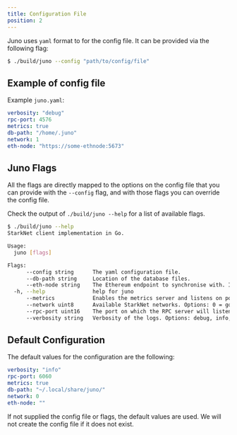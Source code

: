 ```yaml
---
title: Configuration File
position: 2
---
```


Juno uses `yaml` format to for the config file. It can be provided via the following flag:
```bash
$ ./build/juno --config "path/to/config/file"
```

## Example of config file

Example `juno.yaml`:
```yaml
verbosity: "debug"
rpc-port: 4576
metrics: true
db-path: "/home/.juno"
network: 1
eth-node: "https://some-ethnode:5673"
```

## Juno Flags

All the flags are directly mapped to the options on the config file that you can provide with the `--config` flag, and
with those flags you can override the config file.

Check the output of `./build/juno --help` for a list of available flags.
```bash
$ ./build/juno --help
StarkNet client implementation in Go.

Usage:
  juno [flags]

Flags:
      --config string      The yaml configuration file.
      --db-path string     Location of the database files.
      --eth-node string    The Ethereum endpoint to synchronise with. If unset feeder gateway will be used.
  -h, --help               help for juno
      --metrics            Enables the metrics server and listens on port 9090.
      --network uint8      Available StarkNet networks. Options: 0 = goerli and 1 = mainnet
      --rpc-port uint16    The port on which the RPC server will listen for requests. Warning: this exposes the node to external requests and potentially DoS attacks. (default 6060)
      --verbosity string   Verbosity of the logs. Options: debug, info, warn, error, dpanic, panic, fatal. (default "info")
```

## Default Configuration

The default values for the configuration are the following:
```yaml
verbosity: "info"
rpc-port: 6060
metrics: true
db-path: "~/.local/share/juno/"
network: 0
eth-node: ""
```

If not supplied the config file or flags, the default values are used. We will not create the config file if it does not exist.